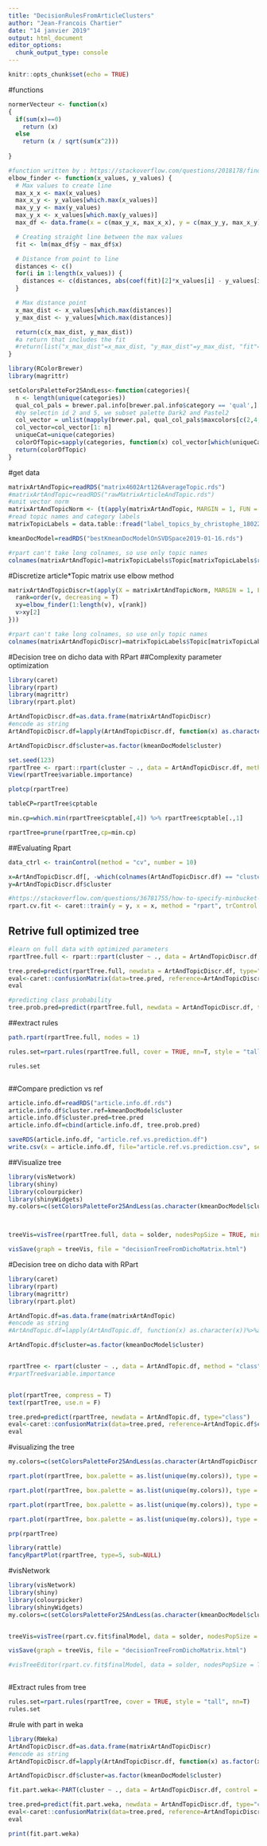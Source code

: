 ```yaml
---
title: "DecisionRulesFromArticleClusters"
author: "Jean-Francois Chartier"
date: "14 janvier 2019"
output: html_document
editor_options: 
  chunk_output_type: console
---
```


```r
knitr::opts_chunk$set(echo = TRUE)
```

#functions
```r
normerVecteur <- function(x) 
{
  if(sum(x)==0)
    return (x)
  else 
    return (x / sqrt(sum(x^2)))
  
}

#function written by : https://stackoverflow.com/questions/2018178/finding-the-best-trade-off-point-on-a-curve
elbow_finder <- function(x_values, y_values) {
  # Max values to create line
  max_x_x <- max(x_values)
  max_x_y <- y_values[which.max(x_values)]
  max_y_y <- max(y_values)
  max_y_x <- x_values[which.max(y_values)]
  max_df <- data.frame(x = c(max_y_x, max_x_x), y = c(max_y_y, max_x_y))

  # Creating straight line between the max values
  fit <- lm(max_df$y ~ max_df$x)

  # Distance from point to line
  distances <- c()
  for(i in 1:length(x_values)) {
    distances <- c(distances, abs(coef(fit)[2]*x_values[i] - y_values[i] + coef(fit)[1]) / sqrt(coef(fit)[2]^2 + 1^2))
  }

  # Max distance point
  x_max_dist <- x_values[which.max(distances)]
  y_max_dist <- y_values[which.max(distances)]

  return(c(x_max_dist, y_max_dist))
  #a return that includes the fit
  #return(list("x_max_dist"=x_max_dist, "y_max_dist"=y_max_dist, "fit"=fit))
}

library(RColorBrewer)
library(magrittr)

setColorsPaletteFor25AndLess<-function(categories){
  n <- length(unique(categories))
  qual_col_pals = brewer.pal.info[brewer.pal.info$category == 'qual',]
  #by selectin id 2 and 5, we subset palette Dark2 and Pastel2
  col_vector = unlist(mapply(brewer.pal, qual_col_pals$maxcolors[c(2,4,5)], rownames(qual_col_pals[c(2,4,5),]))) %>% unique()
  col_vector=col_vector[1: n]
  uniqueCat=unique(categories)
  colorOfTopic=sapply(categories, function(x) col_vector[which(uniqueCat==x)])
  return(colorOfTopic)
}
```


#get data
```r
matrixArtAndTopic=readRDS("matrix4602Art126AverageTopic.rds")
#matrixArtAndTopic=readRDS("rawMatrixArticleAndTopic.rds")
#unit vector norm
matrixArtAndTopicNorm <- (t(apply(matrixArtAndTopic, MARGIN = 1, FUN = function(x) normerVecteur(x))))
#read topic names and category labels
matrixTopicLabels = data.table::fread("label_topics_by_christophe_180227_180611.csv", header=T, sep = ",", encoding = "UTF-8")

kmeanDocModel=readRDS("bestKmeanDocModelOnSVDSpace2019-01-16.rds")

#rpart can't take long colnames, so use only topic names
colnames(matrixArtAndTopic)=matrixTopicLabels$Topic[matrixTopicLabels$retained=="yes"]

```

#Discretize article*Topic matrix
use elbow method
```r
matrixArtAndTopicDiscr=t(apply(X = matrixArtAndTopicNorm, MARGIN = 1, FUN = function(v) {
  rank=order(v, decreasing = T)
  xy=elbow_finder(1:length(v), v[rank])
  v>xy[2]
}))

#rpart can't take long colnames, so use only topic names
colnames(matrixArtAndTopicDiscr)=matrixTopicLabels$Topic[matrixTopicLabels$retained=="yes"]
```

#Decision tree on dicho data with RPart
##Complexity parameter optimization
```r
library(caret)
library(rpart)
library(magrittr)
library(rpart.plot)

ArtAndTopicDiscr.df=as.data.frame(matrixArtAndTopicDiscr)
#encode as string
ArtAndTopicDiscr.df=lapply(ArtAndTopicDiscr.df, function(x) as.character(x))%>%as.data.frame(., stringsAsFactors=F)%>%set_colnames(., colnames(matrixArtAndTopicDiscr))

ArtAndTopicDiscr.df$cluster=as.factor(kmeanDocModel$cluster)

set.seed(123)
rpartTree <- rpart::rpart(cluster ~ ., data = ArtAndTopicDiscr.df, method = "class", control = rpart.control(minbucket=10, maxdepth=30, cp = 00, xval=100), parms = list(split="information"))
View(rpartTree$variable.importance)

plotcp(rpartTree)

tableCP=rpartTree$cptable

min.cp=which.min(rpartTree$cptable[,4]) %>% rpartTree$cptable[.,1]

rpartTree=prune(rpartTree,cp=min.cp)

```

##Evaluating Rpart
```r

data_ctrl <- trainControl(method = "cv", number = 10)

x=ArtAndTopicDiscr.df[, -which(colnames(ArtAndTopicDiscr.df) == "cluster")]
y=ArtAndTopicDiscr.df$cluster

#https://stackoverflow.com/questions/36781755/how-to-specify-minbucket-in-caret-train-for
rpart.cv.fit <- caret::train(y = y, x = x, method = "rpart", trControl = data_ctrl,parms=list(split='information'), tuneGrid = data.frame(cp = c(min.cp)), control = rpart.control(minsplit = 10, minbucket = 10))


```

## Retrive full optimized tree
```r
#learn on full data with optimized parameters
rpartTree.full <- rpart::rpart(cluster ~ ., data = ArtAndTopicDiscr.df, method = "class", control = rpart.control(minbucket=10, maxdepth=10, cp = min.cp, xval=1), parms = list(split="information"))

tree.pred=predict(rpartTree.full, newdata = ArtAndTopicDiscr.df, type="class")
eval<-caret::confusionMatrix(data=tree.pred, reference=ArtAndTopicDiscr.df$cluster, mode="everything")
eval

#predicting class probability
tree.prob.pred=predict(rpartTree.full, newdata = ArtAndTopicDiscr.df, type="prob")%>%as.data.frame(.)

```

##extract rules
```r
path.rpart(rpartTree.full, nodes = 1)

rules.set=rpart.rules(rpartTree.full, cover = TRUE, nn=T, style = "tallw")

rules.set



```


##Compare prediction vs ref
```r
article.info.df=readRDS("article.info.df.rds")
article.info.df$cluster.ref=kmeanDocModel$cluster
article.info.df$cluster.pred=tree.pred
article.info.df=cbind(article.info.df, tree.prob.pred)

saveRDS(article.info.df, "article.ref.vs.prediction.df")
write.csv(x = article.info.df, file="article.ref.vs.prediction.csv", sep = ",", fileEncoding = "UTF-8")
```

##Visualize tree
```r
library(visNetwork)
library(shiny)
library(colourpicker)
library(shinyWidgets)
my.colors=c(setColorsPaletteFor25AndLess(as.character(kmeanDocModel$cluster)))



treeVis=visTree(rpartTree.full, data = solder, nodesPopSize = TRUE, minNodeSize = 10, maxNodeSize = 30, height = "800px", edgesFontAlign = "horizontal", colorY = unique(my.colors), fallenLeaves=F, shapeVar= "icon", colorEdges="lightgray", legend=F, nodesFontSize=20, colorVar="black")

visSave(graph = treeVis, file = "decisionTreeFromDichoMatrix.html")


```

#Decision tree on dicho data with RPart
```r
library(caret)
library(rpart)
library(magrittr)
library(rpart.plot)

ArtAndTopic.df=as.data.frame(matrixArtAndTopic)
#encode as string
#ArtAndTopic.df=lapply(ArtAndTopic.df, function(x) as.character(x))%>%as.data.frame(., stringsAsFactors=F)%>%set_colnames(., colnames(matrixArtAndTopic))

ArtAndTopic.df$cluster=as.factor(kmeanDocModel$cluster)


rpartTree <- rpart(cluster ~ ., data = ArtAndTopic.df, method = "class", control = rpart.control(minsplit=200, maxdepth=30, cp = .005), parms = list(split="gini"))
#rpartTree$variable.importance


plot(rpartTree, compress = T)
text(rpartTree, use.n = F)

tree.pred=predict(rpartTree, newdata = ArtAndTopic.df, type="class")
eval<-caret::confusionMatrix(data=tree.pred, reference=ArtAndTopic.df$cluster, mode="everything")
eval


```


#visualizing the tree
```r
my.colors=c(setColorsPaletteFor25AndLess(as.character(ArtAndTopicDiscr.df$cluster)))

rpart.plot(rpartTree, box.palette = as.list(unique(my.colors)), type = 3, extra = 8, clip.right.labs=T, branch=1, fallen.leaves =T, add.labs=T, legend.x=NA,tweak=3, compress=F,ycompress = F, nn.space=.0, space =0, yspace=0, gap=1, uniform=T, varlen=0, Margin=0, prefix="", yesno=1, left=T, branch.col = "black",  under = TRUE, branch.lty = 3, clip.facs=T, split.cex=1, split.font=1, split.yshift=0, split.yspace=2, split.space=0)

rpart.plot(rpartTree, box.palette = as.list(unique(my.colors)), type = 3, extra = 8, clip.right.labs=T, branch=1, fallen.leaves =T, add.labs=T, legend.x=NA,tweak=3, compress=F,uniform=T, Margin=0,branch.col = "black",  under = F, branch.lty = 3)

rpart.plot(rpartTree, box.palette = as.list(unique(my.colors)), type = 0, extra = 8, clip.right.labs=T, branch=1, fallen.leaves =F, add.labs=T, legend.x=NA,tweak=3, uniform=T, varlen=0, yesno=2, left=T, branch.col = "black",  under = TRUE, branch.lty = 3)

rpart.plot(rpartTree, box.palette = as.list(unique(my.colors)), type = 2, extra = 8, fallen.leaves =T, legend.x=NA,compress=F,uniform=T, Margin=0,branch.col = "black",  under = F, branch.lty = 3, split.yshift=0, split.yspace=2, split.space=2, tweak=1.5)

prp(rpartTree)

library(rattle)	
fancyRpartPlot(rpartTree, type=5, sub=NULL)
```

#visNetwork
```r
library(visNetwork)
library(shiny)
library(colourpicker)
library(shinyWidgets)
my.colors=c(setColorsPaletteFor25AndLess(as.character(kmeanDocModel$cluster)))


treeVis=visTree(rpart.cv.fit$finalModel, data = solder, nodesPopSize = TRUE, minNodeSize = 10, maxNodeSize = 30, height = "800px", edgesFontAlign = "horizontal", colorY = unique(my.colors), fallenLeaves=F, shapeVar= "icon", colorEdges="lightgray", legend=F, nodesFontSize=20, colorVar="black")

visSave(graph = treeVis, file = "decisionTreeFromDichoMatrix.html")

#visTreeEditor(rpart.cv.fit$finalModel, data = solder, nodesPopSize = TRUE, minNodeSize = 10, maxNodeSize = 30, height = "800px", edgesFontAlign = "horizontal", colorY = unique(my.colors), fallenLeaves=F, shapeVar= "icon", colorEdges="lightgray", legend=F, nodesFontSize=20, colorVar="black")



```


#Extract rules from tree
```r
rules.set=rpart.rules(rpartTree, cover = TRUE, style = "tall", nn=T)
rules.set
```


#rule with part in weka
```r
library(RWeka)
ArtAndTopicDiscr.df=as.data.frame(matrixArtAndTopicDiscr)
#encode as string
ArtAndTopicDiscr.df=lapply(ArtAndTopicDiscr.df, function(x) as.factor(x))%>%as.data.frame(., stringsAsFactors=F)%>%set_colnames(., colnames(matrixArtAndTopicDiscr))

ArtAndTopicDiscr.df$cluster=as.factor(kmeanDocModel$cluster)

fit.part.weka<-PART(cluster ~ ., data = ArtAndTopicDiscr.df, control = Weka_control(M = 50))

tree.pred=predict(fit.part.weka, newdata = ArtAndTopicDiscr.df, type="class")
eval<-caret::confusionMatrix(data=tree.pred, reference=ArtAndTopicDiscr.df$cluster, mode="everything")
eval

print(fit.part.weka)
```

